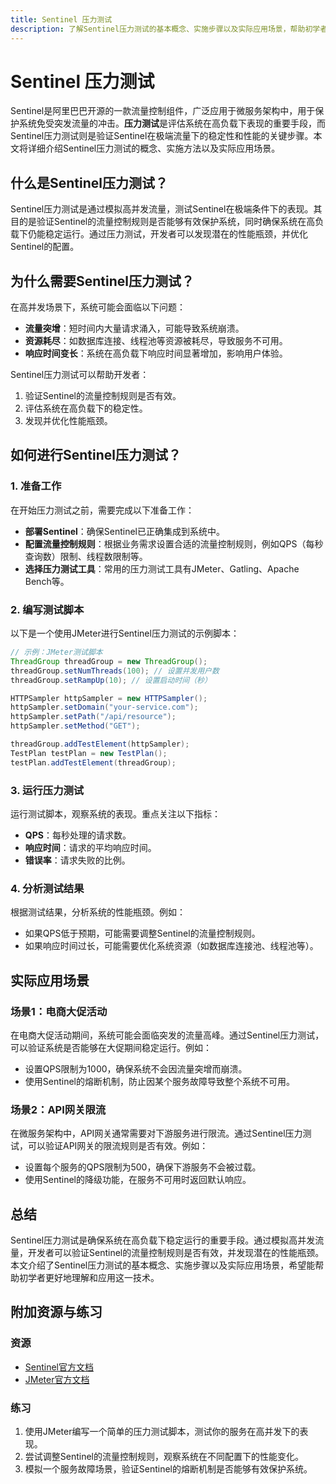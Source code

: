 ```yaml
---
title: Sentinel 压力测试
description: 了解Sentinel压力测试的基本概念、实施步骤以及实际应用场景，帮助初学者掌握如何通过压力测试优化系统性能。
---
```


# Sentinel 压力测试

Sentinel是阿里巴巴开源的一款流量控制组件，广泛应用于微服务架构中，用于保护系统免受突发流量的冲击。**压力测试**是评估系统在高负载下表现的重要手段，而Sentinel压力测试则是验证Sentinel在极端流量下的稳定性和性能的关键步骤。本文将详细介绍Sentinel压力测试的概念、实施方法以及实际应用场景。

## 什么是Sentinel压力测试？

Sentinel压力测试是通过模拟高并发流量，测试Sentinel在极端条件下的表现。其目的是验证Sentinel的流量控制规则是否能够有效保护系统，同时确保系统在高负载下仍能稳定运行。通过压力测试，开发者可以发现潜在的性能瓶颈，并优化Sentinel的配置。

## 为什么需要Sentinel压力测试？

在高并发场景下，系统可能会面临以下问题：
- **流量突增**：短时间内大量请求涌入，可能导致系统崩溃。
- **资源耗尽**：如数据库连接、线程池等资源被耗尽，导致服务不可用。
- **响应时间变长**：系统在高负载下响应时间显著增加，影响用户体验。

Sentinel压力测试可以帮助开发者：
1. 验证Sentinel的流量控制规则是否有效。
2. 评估系统在高负载下的稳定性。
3. 发现并优化性能瓶颈。

## 如何进行Sentinel压力测试？

### 1. 准备工作
在开始压力测试之前，需要完成以下准备工作：
- **部署Sentinel**：确保Sentinel已正确集成到系统中。
- **配置流量控制规则**：根据业务需求设置合适的流量控制规则，例如QPS（每秒查询数）限制、线程数限制等。
- **选择压力测试工具**：常用的压力测试工具有JMeter、Gatling、Apache Bench等。

### 2. 编写测试脚本
以下是一个使用JMeter进行Sentinel压力测试的示例脚本：

```java
// 示例：JMeter测试脚本
ThreadGroup threadGroup = new ThreadGroup();
threadGroup.setNumThreads(100); // 设置并发用户数
threadGroup.setRampUp(10); // 设置启动时间（秒）

HTTPSampler httpSampler = new HTTPSampler();
httpSampler.setDomain("your-service.com");
httpSampler.setPath("/api/resource");
httpSampler.setMethod("GET");

threadGroup.addTestElement(httpSampler);
TestPlan testPlan = new TestPlan();
testPlan.addTestElement(threadGroup);
```

### 3. 运行压力测试
运行测试脚本，观察系统的表现。重点关注以下指标：
- **QPS**：每秒处理的请求数。
- **响应时间**：请求的平均响应时间。
- **错误率**：请求失败的比例。

### 4. 分析测试结果
根据测试结果，分析系统的性能瓶颈。例如：
- 如果QPS低于预期，可能需要调整Sentinel的流量控制规则。
- 如果响应时间过长，可能需要优化系统资源（如数据库连接池、线程池等）。

## 实际应用场景

### 场景1：电商大促活动
在电商大促活动期间，系统可能会面临突发的流量高峰。通过Sentinel压力测试，可以验证系统是否能够在大促期间稳定运行。例如：
- 设置QPS限制为1000，确保系统不会因流量突增而崩溃。
- 使用Sentinel的熔断机制，防止因某个服务故障导致整个系统不可用。

### 场景2：API网关限流
在微服务架构中，API网关通常需要对下游服务进行限流。通过Sentinel压力测试，可以验证API网关的限流规则是否有效。例如：
- 设置每个服务的QPS限制为500，确保下游服务不会被过载。
- 使用Sentinel的降级功能，在服务不可用时返回默认响应。

## 总结

Sentinel压力测试是确保系统在高负载下稳定运行的重要手段。通过模拟高并发流量，开发者可以验证Sentinel的流量控制规则是否有效，并发现潜在的性能瓶颈。本文介绍了Sentinel压力测试的基本概念、实施步骤以及实际应用场景，希望能帮助初学者更好地理解和应用这一技术。

## 附加资源与练习

### 资源
- [Sentinel官方文档](https://sentinelguard.io/)
- [JMeter官方文档](https://jmeter.apache.org/)

### 练习
1. 使用JMeter编写一个简单的压力测试脚本，测试你的服务在高并发下的表现。
2. 尝试调整Sentinel的流量控制规则，观察系统在不同配置下的性能变化。
3. 模拟一个服务故障场景，验证Sentinel的熔断机制是否能够有效保护系统。